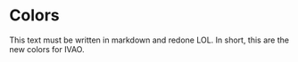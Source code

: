 

<Meta title="Tokes/Colors" />

# Colors

This text must be written in markdown and redone LOL. In short, this are the new colors for IVAO.

<ColorsGrid />
